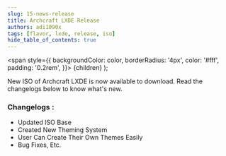 ```yaml
---
slug: 15-news-release
title: Archcraft LXDE Release
authors: adi1090x
tags: [flavor, lxde, release, iso]
hide_table_of_contents: true
---
```


<!-- Badges -->
  <span
    style={{
      backgroundColor: color,
      borderRadius: '4px',
      color: '#fff',
      padding: '0.2rem',
    }}>
    {children}
  </span>
);

New ISO of Archcraft LXDE is now available to download. Read the changelogs below to know what's new.

<!--truncate-->

### Changelogs :
- Updated ISO Base
- Created New Theming System
- User Can Create Their Own Themes Easily
- Bug Fixes, Etc.
